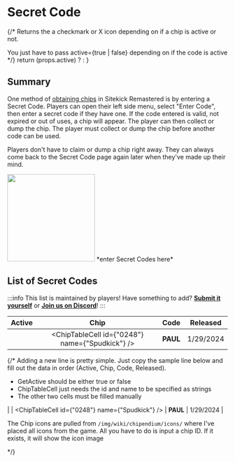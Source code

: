 
# Secret Code

{/*
  Returns the a checkmark or X icon depending on if a chip is active or not.
  
  You just have to pass active={true | false} depending on if the code is active
*/}
  return (props.active) ? 
    <FAIcon icon="fa-solid fa-circle-check" size="2x" className="activeCodeColour" /> :
    <FAIcon icon="fa-solid fa-circle-xmark" size="2x" className="inactiveCodeColour" />
}

## Summary
One method of [obtaining chips](/docs/tutorials/obtaining_chips) in Sitekick Remastered is by entering a Secret Code.  Players can open their left side menu, select "Enter Code", then enter a secret code if they have one.  If the code entered is valid, not expired or out of uses, a chip will appear.  The player can then collect or dump the chip.  The player must collect or dump the chip before another code can be used.

Players don't have to claim or dump a chip right away.  They can always come back to the Secret Code page again later when they've made up their mind.

<div class="text--center"> 
  <img src="/img/wiki/features/secret_code/secret_code.png" height="200px"/> 
  *enter Secret Codes here*
</div>

## List of Secret Codes
:::info This list is maintained by players!
Have something to add? [**Submit it yourself**](/docs/development/contributing) or [**Join us on Discord**](https://discord.sitekickremastered.com/)!
:::

| Active | Chip | Code | Released |
| :---: | :---: | :---: | :---: |
|<GetActive active={true} /> | <ChipTableCell id={"0248"} name={"Spudkick"} /> | **PAUL** | 1/29/2024 |

{/* 
Adding a new line is pretty simple. Just copy the sample line below and fill out the data in order (Active, Chip, Code, Released). 
* GetActive should be either true or false
* ChipTableCell just needs the id and name to be specified as strings
* The other two cells must be filled manually

|<GetActive active={true} /> | <ChipTableCell id={"0248"} name={"Spudkick"} /> | **PAUL** | 1/29/2024 |

The Chip icons are pulled from `/img/wiki/chipendium/icons/` where I've placed all icons from the game. 
All you have to do is input a chip ID.  If it exists, it will show the icon image

*/}